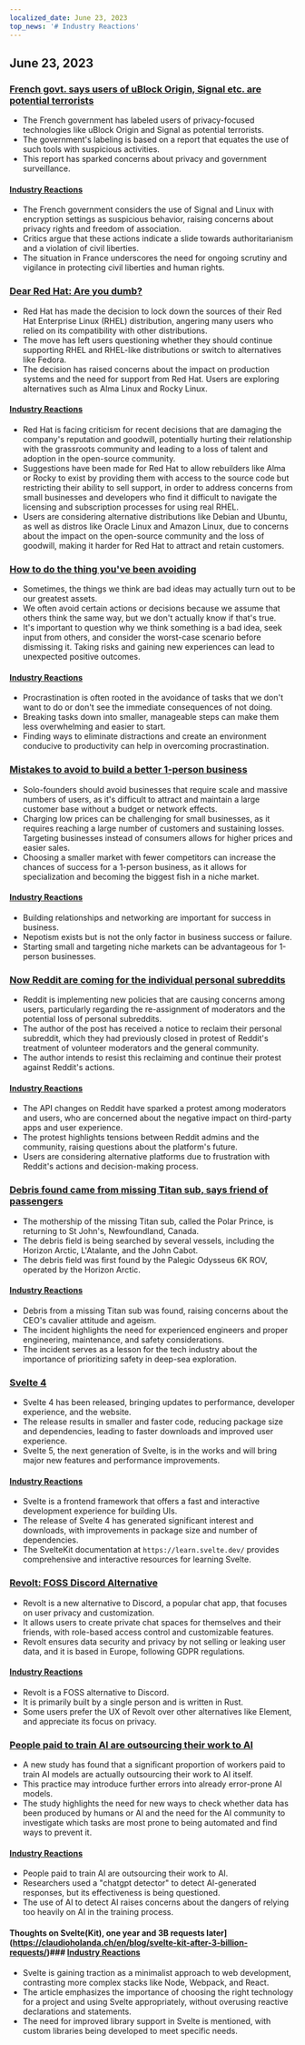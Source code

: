 ```yaml
---
localized_date: June 23, 2023
top_news: '# Industry Reactions'
---
```




<CallToAction />

<Steps>

## June 23, 2023

### [French govt. says users of uBlock Origin, Signal etc. are potential terrorists](https://www.laquadrature.net/en/2023/06/05/criminalization-of-encryption-the-8-december-case/)

- The French government has labeled users of privacy-focused technologies like uBlock Origin and Signal as potential terrorists.
- The government's labeling is based on a report that equates the use of such tools with suspicious activities.
- This report has sparked concerns about privacy and government surveillance.

#### [Industry Reactions](http://news.ycombinator.com/item?id=36428046)

- The French government considers the use of Signal and Linux with encryption settings as suspicious behavior, raising concerns about privacy rights and freedom of association.
- Critics argue that these actions indicate a slide towards authoritarianism and a violation of civil liberties.
- The situation in France underscores the need for ongoing scrutiny and vigilance in protecting civil liberties and human rights.

### [Dear Red Hat: Are you dumb?](https://www.jeffgeerling.com/blog/2023/dear-red-hat-are-you-dumb)

- Red Hat has made the decision to lock down the sources of their Red Hat Enterprise Linux (RHEL) distribution, angering many users who relied on its compatibility with other distributions.
- The move has left users questioning whether they should continue supporting RHEL and RHEL-like distributions or switch to alternatives like Fedora.
- The decision has raised concerns about the impact on production systems and the need for support from Red Hat. Users are exploring alternatives such as Alma Linux and Rocky Linux.

#### [Industry Reactions](http://news.ycombinator.com/item?id=36436786)

- Red Hat is facing criticism for recent decisions that are damaging the company's reputation and goodwill, potentially hurting their relationship with the grassroots community and leading to a loss of talent and adoption in the open-source community.
- Suggestions have been made for Red Hat to allow rebuilders like Alma or Rocky to exist by providing them with access to the source code but restricting their ability to sell support, in order to address concerns from small businesses and developers who find it difficult to navigate the licensing and subscription processes for using real RHEL.
- Users are considering alternative distributions like Debian and Ubuntu, as well as distros like Oracle Linux and Amazon Linux, due to concerns about the impact on the open-source community and the loss of goodwill, making it harder for Red Hat to attract and retain customers.

### [How to do the thing you've been avoiding](https://jasonfeifer.beehiiv.com/p/the-thing-that-seems-like-a-bad-idea-maybe-try-it)

- Sometimes, the things we think are bad ideas may actually turn out to be our greatest assets.
- We often avoid certain actions or decisions because we assume that others think the same way, but we don't actually know if that's true.
- It's important to question why we think something is a bad idea, seek input from others, and consider the worst-case scenario before dismissing it. Taking risks and gaining new experiences can lead to unexpected positive outcomes.

#### [Industry Reactions](http://news.ycombinator.com/item?id=36427849)

- Procrastination is often rooted in the avoidance of tasks that we don't want to do or don't see the immediate consequences of not doing.
- Breaking tasks down into smaller, manageable steps can make them less overwhelming and easier to start.
- Finding ways to eliminate distractions and create an environment conducive to productivity can help in overcoming procrastination.

### [Mistakes to avoid to build a better 1-person business](https://tinyempires.substack.com/p/4-mistakes-to-avoid-to-build-a-better)

- Solo-founders should avoid businesses that require scale and massive numbers of users, as it's difficult to attract and maintain a large customer base without a budget or network effects.
- Charging low prices can be challenging for small businesses, as it requires reaching a large number of customers and sustaining losses. Targeting businesses instead of consumers allows for higher prices and easier sales.
- Choosing a smaller market with fewer competitors can increase the chances of success for a 1-person business, as it allows for specialization and becoming the biggest fish in a niche market.

#### [Industry Reactions](http://news.ycombinator.com/item?id=36431268)

- Building relationships and networking are important for success in business.
- Nepotism exists but is not the only factor in business success or failure.
- Starting small and targeting niche markets can be advantageous for 1-person businesses.

### [Now Reddit are coming for the individual personal subreddits](https://toot.cat/@dredmorbius/110588848407336816)

- Reddit is implementing new policies that are causing concerns among users, particularly regarding the re-assignment of moderators and the potential loss of personal subreddits.
- The author of the post has received a notice to reclaim their personal subreddit, which they had previously closed in protest of Reddit's treatment of volunteer moderators and the general community.
- The author intends to resist this reclaiming and continue their protest against Reddit's actions.

#### [Industry Reactions](http://news.ycombinator.com/item?id=36434885)

- The API changes on Reddit have sparked a protest among moderators and users, who are concerned about the negative impact on third-party apps and user experience.
- The protest highlights tensions between Reddit admins and the community, raising questions about the platform's future.
- Users are considering alternative platforms due to frustration with Reddit's actions and decision-making process.

### [Debris found came from missing Titan sub, says friend of passengers](https://www.bbc.com/news/live/world-us-canada-65967464)

- The mothership of the missing Titan sub, called the Polar Prince, is returning to St John's, Newfoundland, Canada.
- The debris field is being searched by several vessels, including the Horizon Arctic, L'Atalante, and the John Cabot.
- The debris field was first found by the Palegic Odysseus 6K ROV, operated by the Horizon Arctic.

#### [Industry Reactions](http://news.ycombinator.com/item?id=36434173)

- Debris from a missing Titan sub was found, raising concerns about the CEO's cavalier attitude and ageism.
- The incident highlights the need for experienced engineers and proper engineering, maintenance, and safety considerations.
- The incident serves as a lesson for the tech industry about the importance of prioritizing safety in deep-sea exploration.

### [Svelte 4](https://svelte.dev/blog/svelte-4)

- Svelte 4 has been released, bringing updates to performance, developer experience, and the website.
- The release results in smaller and faster code, reducing package size and dependencies, leading to faster downloads and improved user experience.
- Svelte 5, the next generation of Svelte, is in the works and will bring major new features and performance improvements.

#### [Industry Reactions](http://news.ycombinator.com/item?id=36432272)

- Svelte is a frontend framework that offers a fast and interactive development experience for building UIs.
- The release of Svelte 4 has generated significant interest and downloads, with improvements in package size and number of dependencies.
- The SvelteKit documentation at `https://learn.svelte.dev/` provides comprehensive and interactive resources for learning Svelte.

### [Revolt: FOSS Discord Alternative](https://revolt.chat/)

- Revolt is a new alternative to Discord, a popular chat app, that focuses on user privacy and customization.
- It allows users to create private chat spaces for themselves and their friends, with role-based access control and customizable features.
- Revolt ensures data security and privacy by not selling or leaking user data, and it is based in Europe, following GDPR regulations.

#### [Industry Reactions](http://news.ycombinator.com/item?id=36433842)

- Revolt is a FOSS alternative to Discord.
- It is primarily built by a single person and is written in Rust.
- Some users prefer the UX of Revolt over other alternatives like Element, and appreciate its focus on privacy.

### [People paid to train AI are outsourcing their work to AI](https://www.technologyreview.com/2023/06/22/1075405/the-people-paid-to-train-ai-are-outsourcing-their-work-to-ai/)

- A new study has found that a significant proportion of workers paid to train AI models are actually outsourcing their work to AI itself.
- This practice may introduce further errors into already error-prone AI models.
- The study highlights the need for new ways to check whether data has been produced by humans or AI and the need for the AI community to investigate which tasks are most prone to being automated and find ways to prevent it.

#### [Industry Reactions](http://news.ycombinator.com/item?id=36432279)

- People paid to train AI are outsourcing their work to AI.
- Researchers used a "chatgpt detector" to detect AI-generated responses, but its effectiveness is being questioned.
- The use of AI to detect AI raises concerns about the dangers of relying too heavily on AI in the training process.

#### Thoughts on Svelte(Kit), one year and 3B requests later](https://claudioholanda.ch/en/blog/svelte-kit-after-3-billion-requests/)### [Industry Reactions](http://news.ycombinator.com/item?id=36427583)

- Svelte is gaining traction as a minimalist approach to web development, contrasting more complex stacks like Node, Webpack, and React.
- The article emphasizes the importance of choosing the right technology for a project and using Svelte appropriately, without overusing reactive declarations and statements.
- The need for improved library support in Svelte is mentioned, with custom libraries being developed to meet specific needs.

</Steps>
